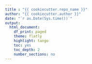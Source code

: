 ```yaml
---
title : "{{ cookiecutter.repo_name }}"
author: "{{ cookiecutter.author }}"
date: "`r as.Date(Sys.time())`"
output:
  html_document:
    df_print: paged
    theme: flatly
    highlight: tango
    toc: yes
    toc_depth: 2
    number_sections: no
---
```

<style>
body{
  font-family: Segoe UI;
  font-size: 12pt;
}

This report demonstrates what you can do with the workbench project template.

I fitted a linear model. It isn't a very good model, but that's not the point.

Scatter plot!

![Scatter plot](../figures/scatter_plot.png)

Here is a summary of the model features (there's only one):

```r

model <- readRDS(here("models/model.Rds"))

suppressMessages(library(broom))

tidy(model)

```
